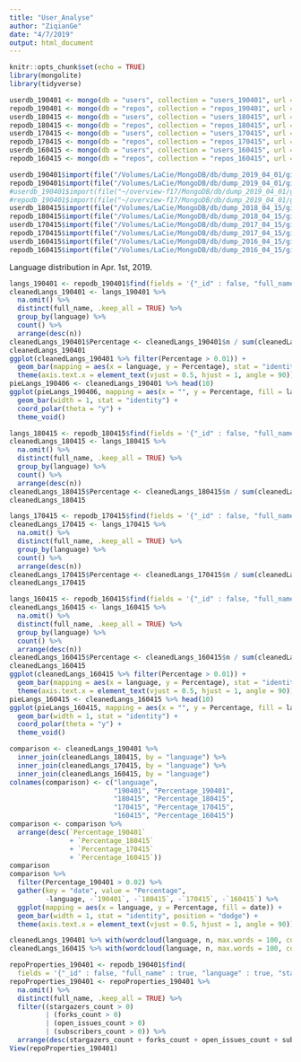 ```yaml
---
title: "User_Analyse"
author: "ZiqianGe"
date: "4/7/2019"
output: html_document
---
```


```r
knitr::opts_chunk$set(echo = TRUE)
library(mongolite)
library(tidyverse)
```

```r
userdb_190401 <- mongo(db = "users", collection = "users_190401", url = "mongodb://127.0.0.1:27017")
repodb_190401 <- mongo(db = "repos", collection = "repos_190401", url = "mongodb://127.0.0.1:27017")
userdb_180415 <- mongo(db = "users", collection = "users_180415", url = "mongodb://127.0.0.1:27017")
repodb_180415 <- mongo(db = "repos", collection = "repos_180415", url = "mongodb://127.0.0.1:27017")
userdb_170415 <- mongo(db = "users", collection = "users_170415", url = "mongodb://127.0.0.1:27017")
repodb_170415 <- mongo(db = "repos", collection = "repos_170415", url = "mongodb://127.0.0.1:27017")
userdb_160415 <- mongo(db = "users", collection = "users_160415", url = "mongodb://127.0.0.1:27017")
repodb_160415 <- mongo(db = "repos", collection = "repos_160415", url = "mongodb://127.0.0.1:27017")
```
```r
userdb_190401$import(file("/Volumes/LaCie/MongoDB/db/dump_2019_04_01/github/users.bson"), bson = TRUE)
repodb_190401$import(file("/Volumes/LaCie/MongoDB/db/dump_2019_04_01/github/repos.bson"), bson = TRUE)
#userdb_190401$import(file("~/overview-f17/MongoDB/db/dump_2019_04_01/github/users.bson"), bson = TRUE)
#repodb_190401$import(file("~/overview-f17/MongoDB/db/dump_2019_04_01/github/repos.bson"), bson = TRUE)
userdb_180415$import(file("/Volumes/LaCie/MongoDB/db/dump_2018_04_15/github/users.bson"), bson = TRUE)
repodb_180415$import(file("/Volumes/LaCie/MongoDB/db/dump_2018_04_15/github/repos.bson"), bson = TRUE)
userdb_170415$import(file("/Volumes/LaCie/MongoDB/db/dump_2017_04_15/github/users.bson"), bson = TRUE)
repodb_170415$import(file("/Volumes/LaCie/MongoDB/db/dump_2017_04_15/github/repos.bson"), bson = TRUE)
userdb_160415$import(file("/Volumes/LaCie/MongoDB/db/dump_2016_04_15/github/users.bson"), bson = TRUE)
repodb_160415$import(file("/Volumes/LaCie/MongoDB/db/dump_2016_04_15/github/repos.bson"), bson = TRUE)
```

Language distribution in Apr. 1st, 2019.
```r
langs_190401 <- repodb_190401$find(fields = '{"_id" : false, "full_name" : true, "language" : true}')
cleanedLangs_190401 <- langs_190401 %>% 
  na.omit() %>%
  distinct(full_name, .keep_all = TRUE) %>%
  group_by(language) %>% 
  count() %>% 
  arrange(desc(n))
cleanedLangs_190401$Percentage <- cleanedLangs_190401$n / sum(cleanedLangs_190401$n)
cleanedLangs_190401
ggplot(cleanedLangs_190401 %>% filter(Percentage > 0.01)) +
  geom_bar(mapping = aes(x = language, y = Percentage), stat = "identity") +
  theme(axis.text.x = element_text(vjust = 0.5, hjust = 1, angle = 90))
pieLangs_190406 <- cleanedLangs_190401 %>% head(10)
ggplot(pieLangs_190406, mapping = aes(x = "", y = Percentage, fill = language)) +
  geom_bar(width = 1, stat = "identity") +
  coord_polar(theta = "y") +
  theme_void()
```
```r
langs_180415 <- repodb_180415$find(fields = '{"_id" : false, "full_name" : true, "language" : true}')
cleanedLangs_180415 <- langs_180415 %>% 
  na.omit() %>%
  distinct(full_name, .keep_all = TRUE) %>%
  group_by(language) %>% 
  count() %>% 
  arrange(desc(n))
cleanedLangs_180415$Percentage <- cleanedLangs_180415$n / sum(cleanedLangs_180415$n)
cleanedLangs_180415
```
```r
langs_170415 <- repodb_170415$find(fields = '{"_id" : false, "full_name" : true, "language" : true}')
cleanedLangs_170415 <- langs_170415 %>% 
  na.omit() %>%
  distinct(full_name, .keep_all = TRUE) %>%
  group_by(language) %>% 
  count() %>% 
  arrange(desc(n))
cleanedLangs_170415$Percentage <- cleanedLangs_170415$n / sum(cleanedLangs_170415$n)
cleanedLangs_170415
```
```r
langs_160415 <- repodb_160415$find(fields = '{"_id" : false, "full_name" : true, "language" : true}')
cleanedLangs_160415 <- langs_160415 %>% 
  na.omit() %>%
  distinct(full_name, .keep_all = TRUE) %>%
  group_by(language) %>% 
  count() %>% 
  arrange(desc(n))
cleanedLangs_160415$Percentage <- cleanedLangs_160415$n / sum(cleanedLangs_160415$n)
cleanedLangs_160415
ggplot(cleanedLangs_160415 %>% filter(Percentage > 0.01)) +
  geom_bar(mapping = aes(x = language, y = Percentage), stat = "identity") +
  theme(axis.text.x = element_text(vjust = 0.5, hjust = 1, angle = 90))
pieLangs_160415 <- cleanedLangs_160415 %>% head(10)
ggplot(pieLangs_160415, mapping = aes(x = "", y = Percentage, fill = language)) +
  geom_bar(width = 1, stat = "identity") +
  coord_polar(theta = "y") +
  theme_void()
```

```r
comparison <- cleanedLangs_190401 %>%
  inner_join(cleanedLangs_180415, by = "language") %>%
  inner_join(cleanedLangs_170415, by = "language") %>%
  inner_join(cleanedLangs_160415, by = "language")
colnames(comparison) <- c("language",
                          "190401", "Percentage_190401",
                          "180415", "Percentage_180415",
                          "170415", "Percentage_170415",
                          "160415", "Percentage_160415")
comparison <- comparison %>%
  arrange(desc(`Percentage_190401`
               + `Percentage_180415`
               + `Percentage_170415`
               + `Percentage_160415`))
comparison
comparison %>%
  filter(Percentage_190401 > 0.02) %>%
  gather(key = "date", value = "Percentage",
         -language, -`190401`, -`180415`, -`170415`, -`160415`) %>%
  ggplot(mapping = aes(x = language, y = Percentage, fill = date)) +
  geom_bar(width = 1, stat = "identity", position = "dodge") +
  theme(axis.text.x = element_text(vjust = 0.5, hjust = 1, angle = 90))
```

```r
cleanedLangs_190401 %>% with(wordcloud(language, n, max.words = 100, colors=brewer.pal(8, "Dark2")))
cleanedLangs_160415 %>% with(wordcloud(language, n, max.words = 100, colors=brewer.pal(8, "Dark2")))
```

```r
repoProperties_190401 <- repodb_190401$find(
  fields = '{"_id" : false, "full_name" : true, "language" : true, "stargazers_count" : true, "forks_count" : true, "open_issues_count" : true, "subscribers_count" : true}')
repoProperties_190401 <- repoProperties_190401 %>% 
  na.omit() %>%
  distinct(full_name, .keep_all = TRUE) %>%
  filter((stargazers_count > 0)
         | (forks_count > 0)
         | (open_issues_count > 0)
         | (subscribers_count > 0)) %>%
  arrange(desc(stargazers_count + forks_count + open_issues_count + subscribers_count))
View(repoProperties_190401)
```


